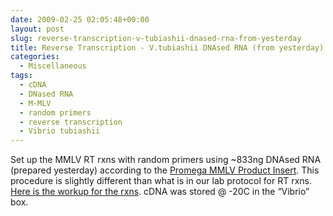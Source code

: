 ```yaml
---
date: 2009-02-25 02:05:48+00:00
layout: post
slug: reverse-transcription-v-tubiashii-dnased-rna-from-yesterday
title: Reverse Transcription - V.tubiashii DNAsed RNA (from yesterday)
categories:
  - Miscellaneous
tags:
  - cDNA
  - DNased RNA
  - M-MLV
  - random primers
  - reverse transcription
  - Vibrio tubiashii
---
```


Set up the MMLV RT rxns with random primers using ~833ng DNAsed RNA (prepared yesterday) according to the [Promega MMLV Product Insert](https://aquacul4.fish.washington.edu/Protocols:Information%20Sheets/Product%20Information%20Sheets/Promega%20-%20MMLV%20RT.pdf). This procedure is slightly different than what is in our lab protocol for RT rxns. [Here is the workup for the rxns](http://eagle.fish.washington.edu/Arabidopsis/Notebook%20Workup%20Files/20090224-1.jpg). cDNA was stored @ -20C in the "Vibrio" box.
